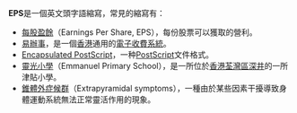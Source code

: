 '''EPS'''是一個英文頭字語縮寫，常見的縮寫有：
* [[每股盈餘|每股盈餘]]（Earnings Per Share, EPS），每份股票可以獲取的營利。
* [[易辦事|易辦事]]，是一個[[香港|香港]]通用的[[電子收費系統|電子收費系統]]。
* [[EPS|Encapsulated PostScript]]，一种[[PostScript|PostScript]]文件格式。
* [[靈光小學|靈光小學]]（Emmanuel Primary School），是一所位於[[香港|香港]][[荃灣區|荃灣區]][[深井|深井]]的一所津貼小學。
* [[錐體外症候群|錐體外症候群]]（Extrapyramidal symptoms），一種由於某些因素干擾導致身體運動系統無法正常靈活作用的現象。
{{disambig|Cat=三字拉丁字母缩写消歧义}}